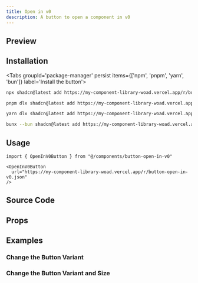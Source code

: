 ```yaml
---
title: Open in v0
description: A button to open a component in v0
---
```



## Preview

<RegistryPreview>
    <OpenInV0Button 
    url="https://my-component-library-woad.vercel.app/r/button-open-in-v0.json"
    title="JT Builds Stuff - Open in v0"
    prompt="This is a button to open a component in v0"
    />
</RegistryPreview>

## Installation

<div className="w-full flex justify-end">
    <OpenInV0Button url="https://my-component-library-woad.vercel.app/r/button-open-in-v0.json" />
</div>

<Tabs groupId='package-manager' persist items={['npm', 'pnpm', 'yarn', 'bun']} label='Install the button'>

```bash tab="npm"
npx shadcn@latest add https://my-component-library-woad.vercel.app/r/button-open-in-v0
```

```bash tab="pnpm"
pnpm dlx shadcn@latest add https://my-component-library-woad.vercel.app/r/button-open-in-v0
```

```bash tab="yarn"
yarn dlx shadcn@latest add https://my-component-library-woad.vercel.app/r/button-open-in-v0
```

```bash tab="bun"
bunx --bun shadcn@latest add https://my-component-library-woad.vercel.app/r/button-open-in-v0
```

</Tabs>

## Usage

```tsx
import { OpenInV0Button } from "@/components/button-open-in-v0"
```

```tsx
<OpenInV0Button 
  url="https://my-component-library-woad.vercel.app/r/button-open-in-v0.json"
/>
```

## Source Code

<RegistryExplorer 
  componentName="button-open-in-v0" 
  defaultSelectedFile="registry/ui/buttons/button-open-in-v0.tsx" 
/>

## Props

<AutoTypeTable path="./registry/ui/buttons/button-open-in-v0.tsx" name="OpenInV0ButtonProps" />

## Examples

### Change the Button Variant

<Card className="items-center justify-center min-h-[350px] bg-background shadow-none">
<OpenInV0Button 
  url="https://my-component-library-woad.vercel.app/r/button-open-in-v0.json"
  buttonVariant="secondary"
/>
</Card>

### Change the Button Variant and Size

<Card className="items-center justify-center min-h-[350px] bg-background shadow-none">
<OpenInV0Button 
  url="https://my-component-library-woad.vercel.app/r/button-open-in-v0.json"
  title="JT Builds Stuff - Open in v0"
  prompt="This is a button to open a component in v0"
  buttonSize="icon"
  buttonVariant="ghost"
/>
</Card>

